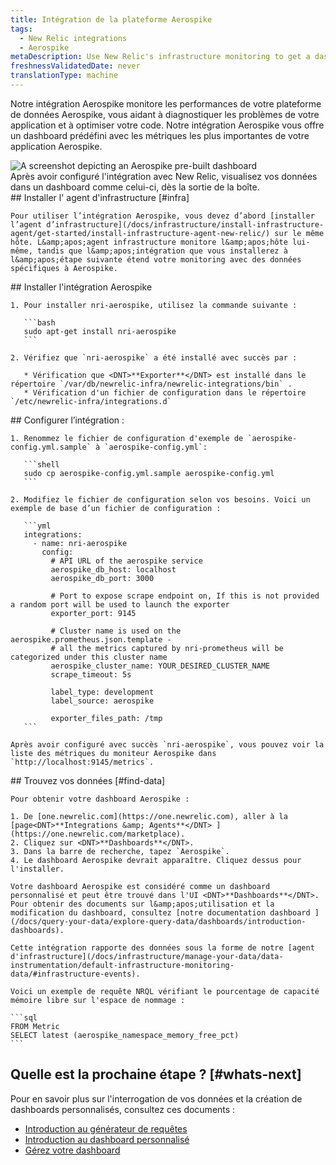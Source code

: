 ```yaml
---
title: Intégration de la plateforme Aerospike
tags:
  - New Relic integrations
  - Aerospike
metaDescription: Use New Relic's infrastructure monitoring to get a dashboard with metrics from your Aerospike platform.
freshnessValidatedDate: never
translationType: machine
---
```


Notre intégration Aerospike monitore les performances de votre plateforme de données Aerospike, vous aidant à diagnostiquer les problèmes de votre application et à optimiser votre code. Notre intégration Aerospike vous offre un dashboard prédéfini avec les métriques les plus importantes de votre application Aerospike.

<img title="aerospike dashboard" alt="A screenshot depicting an Aerospike pre-built dashboard" src="/images/infrastructure_screenshot-full_aerospike-dashboard.webp" />

<figcaption>
  Après avoir configuré l'intégration avec New Relic, visualisez vos données dans un dashboard comme celui-ci, dès la sortie de la boîte.
</figcaption>

<Steps>
  <Step>
    ## Installer l' agent d'infrastructure [#infra]

    Pour utiliser l’intégration Aerospike, vous devez d’abord [installer l’agent d’infrastructure](/docs/infrastructure/install-infrastructure-agent/get-started/install-infrastructure-agent-new-relic/) sur le même hôte. L&amp;apos;agent infrastructure monitore l&amp;apos;hôte lui-même, tandis que l&amp;apos;intégration que vous installerez à l&amp;apos;étape suivante étend votre monitoring avec des données spécifiques à Aerospike.
  </Step>

  <Step>
    ## Installer l'intégration Aerospike

    1. Pour installer nri-aerospike, utilisez la commande suivante :

       ```bash
       sudo apt-get install nri-aerospike
       ```

    2. Vérifiez que `nri-aerospike` a été installé avec succès par :

       * Vérification que <DNT>**Exporter**</DNT> est installé dans le répertoire `/var/db/newrelic-infra/newrelic-integrations/bin` .
       * Vérification d'un fichier de configuration dans le répertoire `/etc/newrelic-infra/integrations.d`
  </Step>

  <Step>
    ## Configurer l’intégration :

    1. Renommez le fichier de configuration d'exemple de `aerospike-config.yml.sample` à `aerospike-config.yml`:

       ```shell
       sudo cp aerospike-config.yml.sample aerospike-config.yml
       ```

    2. Modifiez le fichier de configuration selon vos besoins. Voici un exemple de base d’un fichier de configuration :

       ```yml
       integrations:
         - name: nri-aerospike
           config:
             # API URL of the aerospike service
             aerospike_db_host: localhost
             aerospike_db_port: 3000

             # Port to expose scrape endpoint on, If this is not provided a random port will be used to launch the exporter
             exporter_port: 9145

             # Cluster name is used on the aerospike.prometheus.json.template - 
             # all the metrics captured by nri-prometheus will be categorized under this cluster name
             aerospike_cluster_name: YOUR_DESIRED_CLUSTER_NAME
             scrape_timeout: 5s

             label_type: development
             label_source: aerospike

             exporter_files_path: /tmp
       ```

    Après avoir configuré avec succès `nri-aerospike`, vous pouvez voir la liste des métriques du moniteur Aerospike dans `http://localhost:9145/metrics`.
  </Step>

  <Step>
    ## Trouvez vos données [#find-data]

    Pour obtenir votre dashboard Aerospike :

    1. De [one.newrelic.com](https://one.newrelic.com), aller à la [page<DNT>**Integrations &amp; Agents**</DNT> ](https://one.newrelic.com/marketplace).
    2. Cliquez sur <DNT>**Dashboards**</DNT>.
    3. Dans la barre de recherche, tapez `Aerospike`.
    4. Le dashboard Aerospike devrait apparaître. Cliquez dessus pour l'installer.

    Votre dashboard Aerospike est considéré comme un dashboard personnalisé et peut être trouvé dans l'UI <DNT>**Dashboards**</DNT>. Pour obtenir des documents sur l&amp;apos;utilisation et la modification du dashboard, consultez [notre documentation dashboard ](/docs/query-your-data/explore-query-data/dashboards/introduction-dashboards).

    Cette intégration rapporte des données sous la forme de notre [agent d'infrastructure](/docs/infrastructure/manage-your-data/data-instrumentation/default-infrastructure-monitoring-data/#infrastructure-events).

    Voici un exemple de requête NRQL vérifiant le pourcentage de capacité mémoire libre sur l'espace de nommage :

    ```sql
    FROM Metric 
    SELECT latest (aerospike_namespace_memory_free_pct)
    ```
  </Step>
</Steps>

## Quelle est la prochaine étape ? [#whats-next]

Pour en savoir plus sur l'interrogation de vos données et la création de dashboards personnalisés, consultez ces documents :

* [Introduction au générateur de requêtes](/docs/query-your-data/explore-query-data/query-builder/introduction-query-builder)
* [Introduction au dashboard personnalisé](/docs/query-your-data/explore-query-data/dashboards/introduction-dashboards)
* [Gérez votre dashboard](/docs/query-your-data/explore-query-data/dashboards/manage-your-dashboard)